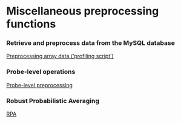 # Miscellaneous preprocessing functions

### Retrieve and preprocess data from the MySQL database

[Preprocessing array data ('profiling script')](Profiling.md)  

### Probe-level operations 

[Probe-level preprocessing](probelevel)

### Robust Probabilistic Averaging

[RPA](RPA.Rmd)





